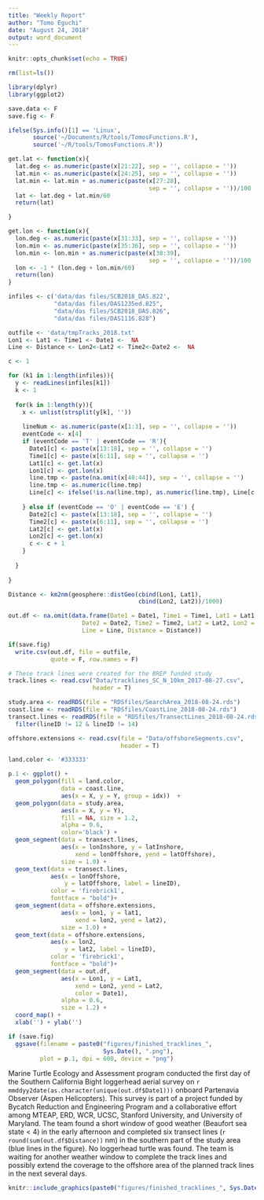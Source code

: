 ```yaml
---
title: "Weekly Report"
author: "Tomo Eguchi"
date: "August 24, 2018"
output: word_document
---
```


```r
knitr::opts_chunk$set(echo = TRUE)

rm(list=ls())

library(dplyr)
library(ggplot2)

save.data <- F
save.fig <- F

ifelse(Sys.info()[1] == 'Linux',
       source('~/Documents/R/tools/TomosFunctions.R'),
       source('~/R/tools/TomosFunctions.R'))

get.lat <- function(x){
  lat.deg <- as.numeric(paste(x[21:22], sep = '', collapse = ''))
  lat.min <- as.numeric(paste(x[24:25], sep = '', collapse = ''))
  lat.min <- lat.min + as.numeric(paste(x[27:28],
                                        sep = '', collapse = ''))/100
  lat <- lat.deg + lat.min/60
  return(lat)

}

get.lon <- function(x){
  lon.deg <- as.numeric(paste(x[31:33], sep = '', collapse = ''))
  lon.min <- as.numeric(paste(x[35:36], sep = '', collapse = ''))
  lon.min <- lon.min + as.numeric(paste(x[38:39],
                                        sep = '', collapse = ''))/100
  lon <- -1 * (lon.deg + lon.min/60)
  return(lon)
}
```

```r
infiles <- c('data/das files/SCB2018_DAS.822',
             "data/das files/DAS1235ed.825",
             "data/das files/SCB2018_DAS.826",
             "data/das files/DAS1116.828")

outfile <- 'data/tmpTracks_2018.txt'
Lon1 <- Lat1 <- Time1 <- Date1 <-  NA
Line <- Distance <- Lon2<-Lat2 <- Time2<-Date2 <-  NA

c <- 1

for (k1 in 1:length(infiles)){
  y <- readLines(infiles[k1])
  k <- 1
  
  for(k in 1:length(y)){
    x <- unlist(strsplit(y[k], ''))
    
    lineNum <- as.numeric(paste(x[1:3], sep = '', collapse = ''))
    eventCode <- x[4]
    if (eventCode == 'T' | eventCode == 'R'){
      Date1[c] <- paste(x[13:18], sep = '', collapse = '')
      Time1[c] <- paste(x[6:11], sep = '', collapse = '')
      Lat1[c] <- get.lat(x)
      Lon1[c] <- get.lon(x)
      line.tmp <- paste(na.omit(x[40:44]), sep = '', collapse = '')
      line.tmp <- as.numeric(line.tmp)
      Line[c] <- ifelse(!is.na(line.tmp), as.numeric(line.tmp), Line[c-1])
      
    } else if (eventCode == 'O' | eventCode == 'E') {
      Date2[c] <- paste(x[13:18], sep = '', collapse = '')
      Time2[c] <- paste(x[6:11], sep = '', collapse = '')
      Lat2[c] <- get.lat(x)
      Lon2[c] <- get.lon(x)
      c <- c + 1
    }
    
  }
  
}

Distance <- km2nm(geosphere::distGeo(cbind(Lon1, Lat1),
                                     cbind(Lon2, Lat2))/1000)

out.df <- na.omit(data.frame(Date1 = Date1, Time1 = Time1, Lat1 = Lat1, Lon1 = Lon1,
                     Date2 = Date2, Time2 = Time2, Lat2 = Lat2, Lon2 = Lon2,
                     Line = Line, Distance = Distance))

if(save.fig)
  write.csv(out.df, file = outfile,
            quote = F, row.names = F)
```

```r

# These track lines were created for the BREP funded study 
track.lines <- read.csv("Data/tracklines_SC_N_10km_2017-08-27.csv",
                        header = T)

study.area <- readRDS(file = "RDSfiles/SearchArea_2018-08-24.rds")
coast.line <- readRDS(file = "RDSfiles/CoastLine_2018-08-24.rds")
transect.lines <- readRDS(file = "RDSfiles/TransectLines_2018-08-24.rds") %>%
  filter(lineID != 12 & lineID != 14)

offshore.extensions <- read.csv(file = "Data/offshoreSegments.csv",
                                header = T)
```

```r
land.color <- '#333333'

p.1 <- ggplot() +
  geom_polygon(fill = land.color,
               data = coast.line,
               aes(x = X, y = Y, group = idx))  +
  geom_polygon(data = study.area,
               aes(x = X, y = Y),
               fill = NA, size = 1.2,
               alpha = 0.6,
               color='black') +
  geom_segment(data = transect.lines,
               aes(x = lonInshore, y = latInshore,
                   xend = lonOffshore, yend = latOffshore),
               size = 1.0) +
  geom_text(data = transect.lines,
            aes(x = lonOffshore,
                y = latOffshore, label = lineID),
            color = 'firebrick1',
            fontface = "bold")+
  geom_segment(data = offshore.extensions,
               aes(x = lon1, y = lat1,
                   xend = lon2, yend = lat2),
               size = 1.0) +
  geom_text(data = offshore.extensions,
            aes(x = lon2,
                y = lat2, label = lineID),
            color = 'firebrick1',
            fontface = "bold")+
  geom_segment(data = out.df,
               aes(x = Lon1, y = Lat1,
                   xend = Lon2, yend = Lat2,
                   color = Date1),
               alpha = 0.6,
               size = 1.2) +
  coord_map() +
  xlab('') + ylab('')

if (save.fig)
  ggsave(filename = paste0("figures/finished_tracklines_",
                           Sys.Date(), ".png"),
         plot = p.1, dpi = 600, device = "png")

```

Marine Turtle Ecology and Assessment program conducted the first day of the Southern California Bight loggerhead aerial survey on ```r mmddyy2date(as.character(unique(out.df$Date1)))``` onboard Partenavia Observer (Aspen Helicopters). This survey is part of a project funded by Bycatch Reduction and Engineering Program and a collaborative effort among MTEAP, ERD, WCR, UCSC, Stanford University, and University of Maryland.  The team found a short window of good weather (Beaufort sea state < 4) in the early afternoon and completed six transect lines (```r round(sum(out.df$Distance))``` nm) in the southern part of the study area (blue lines in the figure). No loggerhead turtle was found. The team is waiting for another weather window to complete the track lines and possibly extend the coverage to the offshore area of the planned track lines in the next several days.

```r
knitr::include_graphics(paste0("figures/finished_tracklines_", Sys.Date(), ".png"))
```
